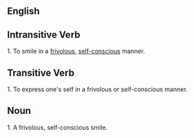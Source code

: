 ==English==
== Intransitive Verb ==
1. To smile in a [[frivolous]], [[self-conscious]] manner.

== Transitive Verb ==
1. To express one's self in a frivolous or self-conscious manner.

== Noun ==
1. A frivolous, self-conscious smile.